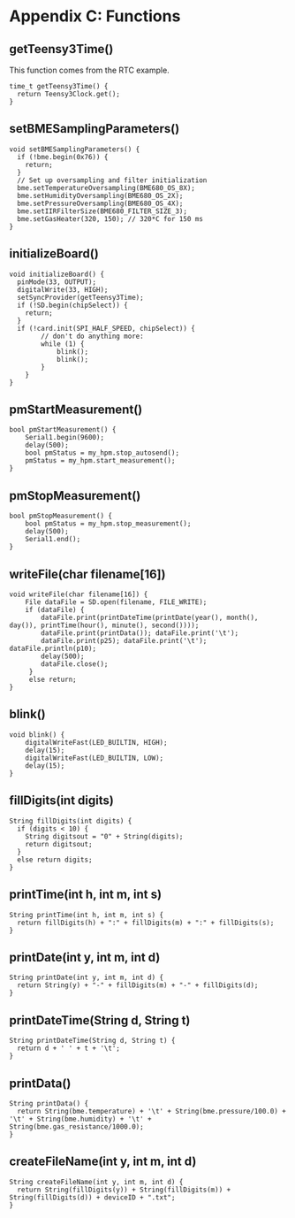 # Appendix C: Functions {-}

## getTeensy3Time() {-}

This function comes from the RTC example.

```Rcpp
time_t getTeensy3Time() {
  return Teensy3Clock.get();
}
```

## setBMESamplingParameters() {-}
```Rcpp
void setBMESamplingParameters() {
  if (!bme.begin(0x76)) {
    return;
  }
  // Set up oversampling and filter initialization
  bme.setTemperatureOversampling(BME680_OS_8X);
  bme.setHumidityOversampling(BME680_OS_2X);
  bme.setPressureOversampling(BME680_OS_4X);
  bme.setIIRFilterSize(BME680_FILTER_SIZE_3);
  bme.setGasHeater(320, 150); // 320*C for 150 ms
}
```

## initializeBoard() {-}
```Rcpp
void initializeBoard() {
  pinMode(33, OUTPUT);
  digitalWrite(33, HIGH);
  setSyncProvider(getTeensy3Time);
  if (!SD.begin(chipSelect)) {
    return;
  }
  if (!card.init(SPI_HALF_SPEED, chipSelect)) {
        // don't do anything more:
        while (1) {
            blink();
            blink();
        }
    }
}
```

## pmStartMeasurement() {-}
```Rcpp
bool pmStartMeasurement() {
    Serial1.begin(9600);
    delay(500);
    bool pmStatus = my_hpm.stop_autosend();
    pmStatus = my_hpm.start_measurement();
}
```

## pmStopMeasurement() {-}
```Rcpp
bool pmStopMeasurement() {
    bool pmStatus = my_hpm.stop_measurement();
    delay(500);
    Serial1.end();
}
```

## writeFile(char filename[16]) {-}
```Rcpp
void writeFile(char filename[16]) {
    File dataFile = SD.open(filename, FILE_WRITE);
    if (dataFile) {
        dataFile.print(printDateTime(printDate(year(), month(), day()), printTime(hour(), minute(), second())));
        dataFile.print(printData()); dataFile.print('\t');
        dataFile.print(p25); dataFile.print('\t'); dataFile.println(p10); 
        delay(500);
        dataFile.close();
     }
     else return;
}
```

## blink() {-}
```Rcpp
void blink() {
    digitalWriteFast(LED_BUILTIN, HIGH);
    delay(15);
    digitalWriteFast(LED_BUILTIN, LOW);
    delay(15);
}
```

## fillDigits(int digits) {-}
```Rcpp
String fillDigits(int digits) {
  if (digits < 10) {
    String digitsout = "0" + String(digits);
    return digitsout;
  }
  else return digits;
}
```

## printTime(int h, int m, int s) {-}
```Rcpp
String printTime(int h, int m, int s) {
  return fillDigits(h) + ":" + fillDigits(m) + ":" + fillDigits(s);
}
```

## printDate(int y, int m, int d) {-}
```Rcpp
String printDate(int y, int m, int d) {
  return String(y) + "-" + fillDigits(m) + "-" + fillDigits(d);
}
```

## printDateTime(String d, String t) {-}
```Rcpp
String printDateTime(String d, String t) {
  return d + ' ' + t + '\t';
}
```

## printData() {-}
```Rcpp
String printData() {
  return String(bme.temperature) + '\t' + String(bme.pressure/100.0) + '\t' + String(bme.humidity) + '\t' + String(bme.gas_resistance/1000.0);
}
```

## createFileName(int y, int m, int d) {-}
```Rcpp
String createFileName(int y, int m, int d) {
  return String(fillDigits(y)) + String(fillDigits(m)) + String(fillDigits(d)) + deviceID + ".txt";
}
```